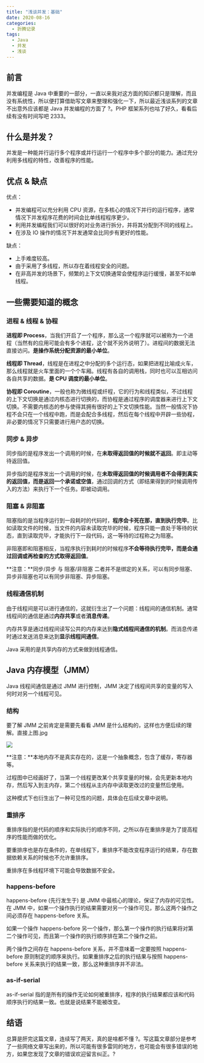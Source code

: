 ```yaml
---
title: "浅谈并发：基础"
date: 2020-08-16
categories:
  - 折腾记录
tags:
  - Java
  - 并发
  - 浅谈
---
```


## 前言

并发编程是 Java 中重要的一部分，一直以来我对这方面的知识都只是理解，而且没有系统性，所以便打算借助写文章来整理和强化一下，所以最近浅谈系列的文章不出意外应该都是 Java 并发编程的方面了 ?。PHP 框架系列也咕了好久，看看后续有没有时间写吧 2333。

## 什么是并发？

并发是一种能并行运行多个程序或并行运行一个程序中多个部分的能力。通过充分利用多线程的特性，改善程序的性能。

## 优点 & 缺点

优点：

- 并发编程可以充分利用 CPU 资源，在多核心的情况下并行的运行程序，通常情况下并发程序花费的时间会比单线程程序更少。
- 利用并发编程我们可以很好的对业务进行拆分，并将其分配到不同的线程上。
- 在涉及 IO 操作的情况下并发通常会比同步有更好的性能。

缺点：

- 上手难度较高。
- 由于采用了多线程，所以存在着线程安全的问题。
- 在非高并发的场景下，频繁的上下文切换通常会使程序运行缓慢，甚至不如单线程。

## 一些需要知道的概念

### 进程 & 线程 & 协程

**进程即 Process**，当我们开启了一个程序，那么这一个程序就可以被称为一个进程（当然有的应用可能会有多个进程，这个就不另外说明了）。进程间的数据无法直接访问。**是操作系统分配资源的最小单位**。

**线程即 Thread**，线程是在进程之中分配的多个运行态，如果把进程比喻成火车，那么线程就是火车里面的一个个车厢。线程有各自的调用栈，同时也可以互相访问各自共享的数据。**是 CPU 调度的最小单位**。

**协程即 Coroutine**，一般也称为微线程或纤程，它的行为和线程类似，不过线程的上下文切换是通过内核态进行切换的，而协程是通过程序的调度器来进行上下文切换。不需要内核态的参与使得其拥有很好的上下文切换性能。当然一般情况下协程不会只在一个线程中跑，而是会配合多线程，然后在每个线程中开辟一些协程，非必要的情况下只需要进行用户态的切换。

### 同步 & 异步

同步指的是程序发出一个调用的时候，在**未取得返回值的时候就不返回**。即主动等待返回值。

异步指的是程序发出一个调用的时候，在**未取得返回值的时候调用者不会得到真实的返回值，而是返回一个承诺或空值**，通过回调的方式（即结果得到的时候调用传入的方法）来执行下一个任务。即被动调用。

### 阻塞 & 非阻塞

阻塞指的是当程序运行到一段耗时的代码时，**程序会卡死在那，直到执行完毕**。比如读取文件的时候，当文件的内容未读取完毕的时候，程序只能一直处于等待的状态，直到读取完毕，才能执行下一段代码，这一等待的过程称之为阻塞。

非阻塞即和阻塞相反，当程序执行到耗时的时候程序**不会等待执行完毕，而是会通过回调或再检查的方式取得返回值**。

**注意：**同步/异步 与 阻塞/非阻塞 二者并不是绑定的关系，可以有同步阻塞、异步非阻塞也可以有同步非阻塞、异步阻塞。

### 线程通信机制

由于线程间是可以进行通信的，这就衍生出了一个问题：线程间的通信机制。通常线程间的通信是通过**内存共享**或者**消息传递**。

内存共享是通过线程间读写公共的内存来达到**隐式线程间通信的机制**。而消息传递时通过发送消息来达到**显示线程间通信**。

Java 采用的是共享内存的方式来做到线程通信。

## Java 内存模型（JMM）

Java 线程间通信是通过 JMM 进行控制，JMM 决定了线程间共享的变量的写入何时对另一个线程可见。

### 结构

要了解 JMM 之前肯定是需要先看看 JMM 是什么结构的，这样也方便后续的理解。直接上图.jpg

![](./20200815210709.png)

**注意：**本地内存不是真实存在的，这是一个抽象概念，包含了缓存，寄存器等。

过程图中已经画好了，当第一个线程更改某个共享变量的时候，会先更新本地内存，然后写入到主内存，第二个线程从主内存中读取更改过的变量然后使用。

这种模式下也衍生出了一种可见性的问题，具体会在后续文章中说明。

### 重排序

重排序指的是代码的顺序和实际执行的顺序不同，之所以存在重排序是为了提高程序的性能而做的优化。

要重排序也是存在条件的，在单线程下，重排序不能改变程序运行的结果，存在数据依赖关系的时候也不允许重排序。

重排序在多线程环境下可能会导致数据不安全。

### happens-before

happens-before (先行发生于) 是 JMM 中最核心的理论，保证了内存的可见性。在 JMM 中，如果一个操作执行的结果需要对另一个操作可见，那么这两个操作之间必须存在 happens-before 关系。

如果一个操作 happens-before 另一个操作，那么第一个操作的执行结果将对第二个操作可见，而且第一个操作的执行顺序排在第二个操作之前。

两个操作之间存在 happens-before 关系，并不意味着一定要按照 happens-before 原则制定的顺序来执行。如果重排序之后的执行结果与按照 happens-before 关系来执行的结果一致，那么这种重排序并不非法。

### as-if-serial

as-if-serial 指的是所有的操作无论如何被重排序，程序的执行结果都应该和代码顺序执行的结果一致。也就是说结果不能被改变。

## 结语

总算是肝完这篇文章，连续写了两天，真的是啥都不懂 ?。写这篇文章部分是参考了一些网络文章写出来的，所以可能有很多雷同的地方，也可能会有很多错误的地方，如果您发现了文章的错误欢迎留言纠正。?
